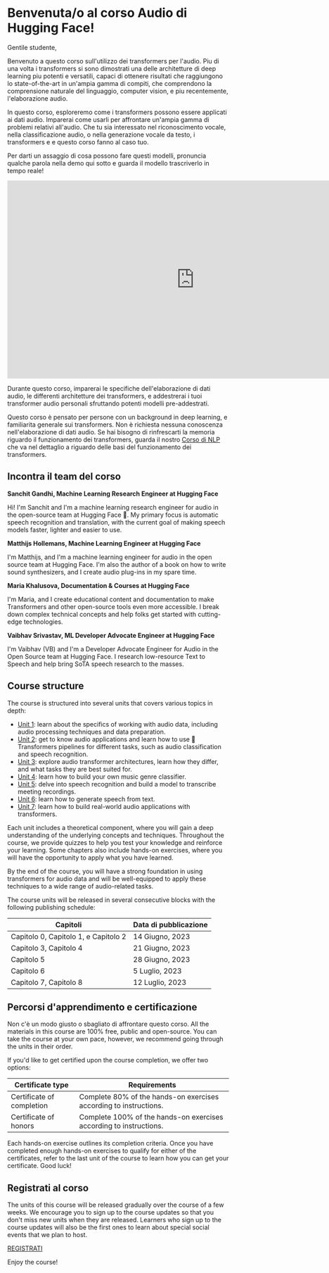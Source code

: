 # Benvenuta/o al corso Audio di Hugging Face!

Gentile studente,

Benvenuto a questo corso sull'utilizzo dei transformers per l'audio. Piu di una volta i transformers si sono dimostrati una 
delle architetture di deep learning piu potenti e versatili, capaci di ottenere risultati che raggiungono lo state-of-the-art 
in un'ampia gamma di compiti, che comprendono la comprensione naturale del linguaggio, computer vision, e piu recentemente, l'elaborazione audio.

In questo corso, esploreremo come i transformers possono essere applicati ai dati audio. Imparerai come usarli per affrontare un'ampia gamma di problemi
relativi all'audio. Che tu sia interessato nel riconoscimento vocale, nella classificazione audio, o nella generazione vocale da testo, i transformers e
e questo corso fanno al caso tuo.

Per darti un assaggio di cosa possono fare questi modelli, pronuncia qualche parola nella demo qui sotto e guarda il modello trascriverlo in tempo reale!

<iframe
	src="https://openai-whisper.hf.space"
	frameborder="0"
	width="850"
	height="450">
</iframe>

Durante questo corso, imparerai le specifiche dell'elaborazione di dati audio, le differenti architetture dei transformers, 
e addestrerai i tuoi transformer audio personali sfruttando potenti modelli pre-addestrati.

Questo corso è pensato per persone con un background in deep learning, e familiarita generale sui transformers.
Non è richiesta nessuna conoscenza nell'elaborazione di dati audio. Se hai bisogno di rinfrescarti la memoria riguardo il funzionamento dei transformers, guarda
il nostro [Corso di NLP](https://huggingface.co/course/chapter1/1) che va nel dettaglio a riguardo delle basi del funzionamento dei transformers.

## Incontra il team del corso

**Sanchit Gandhi, Machine Learning Research Engineer at Hugging Face**

Hi! I'm Sanchit and I'm a machine learning research engineer for audio in the open-source team at Hugging Face 🤗.
My primary focus is automatic speech recognition and translation, with the current goal of making speech models faster,
lighter and easier to use.

**Matthijs Hollemans, Machine Learning Engineer at Hugging Face**

I'm Matthijs, and I'm a machine learning engineer for audio in the open source team at Hugging Face. I'm also the author 
of a book on how to write sound synthesizers, and I create audio plug-ins in my spare time.

**Maria Khalusova, Documentation & Courses at Hugging Face**

I'm Maria, and I create educational content and documentation to make Transformers and other open-source tools even more 
accessible. I break down complex technical concepts and help folks get started with cutting-edge technologies.

**Vaibhav Srivastav, ML Developer Advocate Engineer at Hugging Face**

I'm Vaibhav (VB) and I'm a Developer Advocate Engineer for Audio in the Open Source team at Hugging Face. I research 
low-resource Text to Speech and help bring SoTA speech research to the masses.

## Course structure

The course is structured into several units that covers various topics in depth:

* [Unit 1](https://huggingface.co/learn/audio-course/chapter1): learn about the specifics of working with audio data, including audio processing techniques and data preparation.
* [Unit 2](https://huggingface.co/learn/audio-course/chapter2): get to know audio applications and learn how to use 🤗 Transformers pipelines for different tasks, such as
audio classification and speech recognition.
* [Unit 3](https://huggingface.co/learn/audio-course/chapter3): explore audio transformer architectures, learn how they differ, and what tasks they are best suited for.
* [Unit 4](https://huggingface.co/learn/audio-course/chapter4): learn how to build your own music genre classifier.
* [Unit 5](https://huggingface.co/learn/audio-course/chapter5): delve into speech recognition and build a model to transcribe meeting recordings.
* [Unit 6](https://huggingface.co/learn/audio-course/chapter6): learn how to generate speech from text.
* [Unit 7](https://huggingface.co/learn/audio-course/chapter7): learn how to build real-world audio applications with transformers.

Each unit includes a theoretical component, where you will gain a deep understanding of the underlying concepts and
techniques. Throughout the course, we provide quizzes to help you test your knowledge and reinforce your learning.
Some chapters also include hands-on exercises, where you will have the opportunity to apply what you have learned.

By the end of the course, you will have a strong foundation in using transformers for audio data and will be
well-equipped to apply these techniques to a wide range of audio-related tasks.

The course units will be released in several consecutive blocks with the following publishing schedule:

| Capitoli   | Data di pubblicazione |
|---|-----------------|
| Capitolo 0, Capitolo 1, e Capitolo 2  | 14 Giugno, 2023   |
| Capitolo 3, Capitolo 4  | 21 Giugno, 2023   |
| Capitolo 5  | 28 Giugno, 2023   |
| Capitolo 6  | 5 Luglio, 2023    |
| Capitolo 7, Capitolo 8  | 12 Luglio, 2023   |

## Percorsi d'apprendimento e certificazione

Non c'è un modo giusto o sbagliato di affrontare questo corso. All the materials in this course are 100% free, public and open-source.
You can take the course at your own pace, however, we recommend going through the units in their order.

If you'd like to get certified upon the course completion, we offer two options:

| Certificate type   | Requirements                                                       |
|---|--------------------------------------------------------------------|
| Certificate of completion  | Complete 80% of the hands-on exercises according to instructions.  |
| Certificate of honors  | Complete 100% of the hands-on exercises according to instructions. |

Each hands-on exercise outlines its completion criteria. Once you have completed enough hands-on exercises to qualify
for either of the certificates, refer to the last unit of the course to learn how you can get your certificate. Good luck!

## Registrati al corso

The units of this course will be released gradually over the course of a few weeks. We encourage you to sign up to the
course updates so that you don't miss new units when they are released. Learners who sign up to the course updates will
also be the first ones to learn about special social events that we plan to host.

[REGISTRATI](http://eepurl.com/insvcI)

Enjoy the course!
